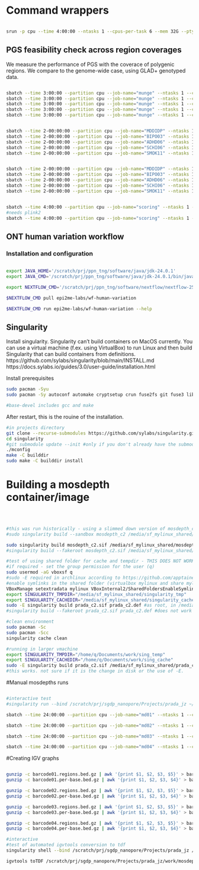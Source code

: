 # Command wrappers

```sh

srun -p cpu --time 4:00:00 --ntasks 1 --cpus-per-task 6 --mem 32G --pty /bin/bash

```

## PGS feasibility check across region coverages

We measure the performance of PGS with the coverace of polygenic regions. We compare to the genome-wide case, using GLAD+ genotyped data.

```sh

sbatch --time 3:00:00 --partition cpu --job-name="munge" --ntasks 1 --cpus-per-task 6 --mem 16G --wrap="Rscript ../manual_routines/prs-check-gladp.R MDDIDP" --output "prs.munge.cojo.MDDIDP.$(date +%Y%m%d).out.txt"
sbatch --time 3:00:00 --partition cpu --job-name="munge" --ntasks 1 --cpus-per-task 6 --mem 16G --wrap="Rscript ../manual_routines/prs-check-gladp.R BIPO03" --output "prs.munge.cojo.BIPO03.$(date +%Y%m%d).out.txt"
sbatch --time 3:00:00 --partition cpu --job-name="munge" --ntasks 1 --cpus-per-task 6 --mem 16G --wrap="Rscript ../manual_routines/prs-check-gladp.R ADHD06" --output "prs.munge.cojo.ADHD06.$(date +%Y%m%d).out.txt"
sbatch --time 3:00:00 --partition cpu --job-name="munge" --ntasks 1 --cpus-per-task 6 --mem 16G --wrap="Rscript ../manual_routines/prs-check-gladp.R SCHI06" --output "prs.munge.cojo.SCHI06.$(date +%Y%m%d).out.txt"
sbatch --time 3:00:00 --partition cpu --job-name="munge" --ntasks 1 --cpus-per-task 6 --mem 16G --wrap="Rscript ../manual_routines/prs-check-gladp.R SMOK11" --output "prs.munge.cojo.SMOK11.$(date +%Y%m%d).out.txt"


sbatch --time 2-00:00:00 --partition cpu --job-name="MDDIDP" --ntasks 1 --cpus-per-task 6 --mem 16G --wrap="Rscript ../manual_routines/prs-check-gladp.R MDDIDP" --output "sbayesrc.tidyimpute.MDDIDP.$(date +%Y%m%d).out.txt"
sbatch --time 2-00:00:00 --partition cpu --job-name="BIPO03" --ntasks 1 --cpus-per-task 6 --mem 16G --wrap="Rscript ../manual_routines/prs-check-gladp.R BIPO03" --output "sbayesrc.tidyimpute.BIPO03.$(date +%Y%m%d).out.txt"
sbatch --time 2-00:00:00 --partition cpu --job-name="ADHD06" --ntasks 1 --cpus-per-task 6 --mem 16G --wrap="Rscript ../manual_routines/prs-check-gladp.R ADHD06" --output "sbayesrc.tidyimpute.ADHD06.$(date +%Y%m%d).out.txt"
sbatch --time 2-00:00:00 --partition cpu --job-name="SCHI06" --ntasks 1 --cpus-per-task 6 --mem 16G --wrap="Rscript ../manual_routines/prs-check-gladp.R SCHI06" --output "sbayesrc.tidyimpute.SCHI06.$(date +%Y%m%d).out.txt"
sbatch --time 2-00:00:00 --partition cpu --job-name="SMOK11" --ntasks 1 --cpus-per-task 6 --mem 16G --wrap="Rscript ../manual_routines/prs-check-gladp.R SMOK11" --output "sbayesrc.tidyimpute.SMOK11.$(date +%Y%m%d).out.txt"


sbatch --time 2-00:00:00 --partition cpu --job-name="MDDIDP" --ntasks 1 --cpus-per-task 8 --mem 32G --wrap="Rscript ../manual_routines/prs-check-gladp.R MDDIDP" --output "sbayesrc.score.MDDIDP.$(date +%Y%m%d).out.txt"
sbatch --time 2-00:00:00 --partition cpu --job-name="BIPO03" --ntasks 1 --cpus-per-task 8 --mem 32G --wrap="Rscript ../manual_routines/prs-check-gladp.R BIPO03" --output "sbayesrc.score.BIPO03.$(date +%Y%m%d).out.txt"
sbatch --time 2-00:00:00 --partition cpu --job-name="ADHD06" --ntasks 1 --cpus-per-task 8 --mem 32G --wrap="Rscript ../manual_routines/prs-check-gladp.R ADHD06" --output "sbayesrc.score.ADHD06.$(date +%Y%m%d).out.txt"
sbatch --time 2-00:00:00 --partition cpu --job-name="SCHI06" --ntasks 1 --cpus-per-task 8 --mem 32G --wrap="Rscript ../manual_routines/prs-check-gladp.R SCHI06" --output "sbayesrc.score.SCHI06.$(date +%Y%m%d).out.txt"
sbatch --time 2-00:00:00 --partition cpu --job-name="SMOK11" --ntasks 1 --cpus-per-task 8 --mem 32G --wrap="Rscript ../manual_routines/prs-check-gladp.R SMOK11" --output "sbayesrc.score.SMOK11.$(date +%Y%m%d).out.txt"


sbatch --time 4:00:00 --partition cpu --job-name="scoring" --ntasks 1 --cpus-per-task 6 --mem 16G --wrap="Rscript ../manual_routines/prs-check-gladp.R" --output "sbayesrc.scoring.baseline.$(date +%Y%m%d).out.txt"
#needs plink2
sbatch --time 4:00:00 --partition cpu --job-name="scoring" --ntasks 1 --cpus-per-task 6 --mem 16G --wrap="Rscript ../manual_routines/prs-check-gladp.R" --output "sbayesrc.scoring.allPolygenic.$(date +%Y%m%d).out.txt"

```

## ONT human variation workflow

### Installation and configuration

```sh

export JAVA_HOME='/scratch/prj/ppn_tng/software/java/jdk-24.0.1'
export JAVA_CMD='/scratch/prj/ppn_tng/software/java/jdk-24.0.1/bin/java'

export NEXTFLOW_CMD='/scratch/prj/ppn_tng/software/nextflow/nextflow-25.04.4-dist'

$NEXTFLOW_CMD pull epi2me-labs/wf-human-variation

$NEXTFLOW_CMD run epi2me-labs/wf-human-variation --help

```

## Singularity

Install singularity. Singularity can't build containers on MacOS currently. You can use a virtual machine (f.ex. using VirtualBox) to run Linux and then build Singularity that can build containers from definitions.
https://github.com/sylabs/singularity/blob/main/INSTALL.md
https://docs.sylabs.io/guides/3.0/user-guide/installation.html


Install prerequisites
```sh
sudo pacman -Syu
sudo pacman -Sy autoconf automake cryptsetup crun fuse2fs git fuse3 libseccomp libtool pkgconf shadow squashfs-tools wget zlib conmon go base-devel

#base-devel includes gcc and make

```

After restart, this is the rouine of the installation.
```sh
#in projects directory
git clone --recurse-submodules https://github.com/sylabs/singularity.git
cd singularity
#git submodule update --init #only if you don't already have the submodules
./mconfig
make -C builddir
sudo make -C builddir install

```


# Building a mosdepth container/image

```sh



#this was run historically - using a slimmed down version of mosdepth_c2.def to identify build errors
#sudo singularity build --sandbox mosdepth_c2 /media/sf_mylinux_shared/mosdepth_c2.def

sudo singularity build mosdepth_c2.sif /media/sf_mylinux_shared/mosdepth_c2.def
#singularity build --fakeroot mosdepth_c2.sif /media/sf_mylinux_shared/mosdepth_c2.def #this did not work

#test of using shared folder for cache and tempdir - THIS DOES NOT WORK CURRENTLY!
#if required - set the group permission for the user (q)
sudo usermod -aG vboxsf q
#sudo -E required in archlinux according to https://github.com/apptainer/singularity/issues/5791
#enable symlinks in the shared folder (virtualbox mylinux and share mylinux_shared)
VBoxManage setextradata mylinux VBoxInternal2/SharedFoldersEnableSymlinksCreate/mylinux_shared 1
export SINGULARITY_TMPDIR="/media/sf_mylinux_shared/singularity_tmp"
export SINGULARITY_CACHEDIR="/media/sf_mylinux_shared/singularity_cache"
sudo -E singularity build prada_c2.sif prada_c2.def #as root, in /media/sf_mylinux_shared/singularity_tmp
#singularity build --fakeroot prada_c2.sif prada_c2.def #does not work still

#clean environment
sudo pacman -Sc
sudo pacman -Scc
singularity cache clean

#running in larger vmachine
export SINGULARITY_TMPDIR="/home/q/Documents/work/sing_temp"
export SINGULARITY_CACHEDIR="/home/q/Documents/work/sing_cache"
sudo -E singularity build prada_c2.sif /media/sf_mylinux_shared/prada_c2.def
#this works. not sure if it is the change in disk or the use of -E.

```


#Manual mosdepths runs

```sh

#interactive test
#singularity run --bind /scratch/prj/sgdp_nanopore/Projects/prada_jz ~/project/prada_jz/venv/mosdepth_c2.sif -t 6 --fast-mode barcode01 /scratch/prj/sgdp_nanopore/Projects/prada_jz/work/pgx/pilot2/p2-nogtube-nobedtest/output/barcode01/barcode01.haplotagged.bam

sbatch --time 24:00:00 --partition cpu --job-name="md01" --ntasks 1 --cpus-per-task 6 --mem 16G --wrap="singularity run --bind /scratch/prj/sgdp_nanopore/Projects/prada_jz ~/project/prada_jz/venv/mosdepth_c2.sif -t 6 --by /scratch/prj/sgdp_nanopore/Projects/prada_jz/data/bed/pgx_cnv.grch38.5k.2p1percent.bed --fast-mode barcode01 /scratch/prj/sgdp_nanopore/Projects/prada_jz/work/pgx/pilot2/p2-nogtube-nobedtest/output/barcode01/barcode01.haplotagged.bam" --output "mdepth.barcode01.$(date +%Y%m%d).out.txt"

sbatch --time 24:00:00 --partition cpu --job-name="md02" --ntasks 1 --cpus-per-task 6 --mem 16G --wrap="singularity run --bind /scratch/prj/sgdp_nanopore/Projects/prada_jz ~/project/prada_jz/venv/mosdepth_c2.sif -t 6 --by /scratch/prj/sgdp_nanopore/Projects/prada_jz/data/bed/pgx_cnv.grch38.5k.2p1percent.bed --fast-mode barcode02 /scratch/prj/sgdp_nanopore/Projects/prada_jz/work/pgx/pilot2/p2-nogtube-nobedtest/output/barcode02/barcode02.haplotagged.bam" --output "mdepth.barcode02.$(date +%Y%m%d).out.txt"

sbatch --time 24:00:00 --partition cpu --job-name="md03" --ntasks 1 --cpus-per-task 6 --mem 16G --wrap="singularity run --bind /scratch/prj/sgdp_nanopore/Projects/prada_jz ~/project/prada_jz/venv/mosdepth_c2.sif -t 6 --by /scratch/prj/sgdp_nanopore/Projects/prada_jz/data/bed/pgx_cnv.grch38.5k.2p1percent.bed --fast-mode barcode03 /scratch/prj/sgdp_nanopore/Projects/prada_jz/work/pgx/pilot2/p2-nogtube-nobedtest/output/barcode03/barcode03.haplotagged.bam" --output "mdepth.barcode03.$(date +%Y%m%d).out.txt"

sbatch --time 24:00:00 --partition cpu --job-name="md04" --ntasks 1 --cpus-per-task 6 --mem 16G --wrap="singularity run --bind /scratch/prj/sgdp_nanopore/Projects/prada_jz ~/project/prada_jz/venv/mosdepth_c2.sif -t 6 --by /scratch/prj/sgdp_nanopore/Projects/prada_jz/data/bed/pgx_cnv.grch38.5k.2p1percent.bed --fast-mode barcode04 /scratch/prj/sgdp_nanopore/Projects/prada_jz/work/pgx/pilot2/p2-nogtube-nobedtest/output/barcode04/barcode04.haplotagged.bam" --output "mdepth.barcode04.$(date +%Y%m%d).out.txt"

```


#Creating IGV graphs


```sh

gunzip -c barcode01.regions.bed.gz | awk '{print $1, $2, $3, $5}' > barcode01.regions.bedgraph
gunzip -c barcode01.per-base.bed.gz | awk '{print $1, $2, $3, $4}' > barcode01.per-base.bedgraph

gunzip -c barcode02.regions.bed.gz | awk '{print $1, $2, $3, $5}' > barcode02.regions.bedgraph
gunzip -c barcode02.per-base.bed.gz | awk '{print $1, $2, $3, $4}' > barcode02.per-base.bedgraph

gunzip -c barcode03.regions.bed.gz | awk '{print $1, $2, $3, $5}' > barcode03.regions.bedgraph
gunzip -c barcode03.per-base.bed.gz | awk '{print $1, $2, $3, $4}' > barcode03.per-base.bedgraph

gunzip -c barcode04.regions.bed.gz | awk '{print $1, $2, $3, $5}' > barcode04.regions.bedgraph
gunzip -c barcode04.per-base.bed.gz | awk '{print $1, $2, $3, $4}' > barcode04.per-base.bedgraph

#interactive
#test of automated igvtools conversion to tdf
singularity shell --bind /scratch/prj/sgdp_nanopore/Projects/prada_jz /scratch/prj/sgdp_nanopore/Projects/prada_jz/venv/prada_c2.sif

igvtools toTDF /scratch/prj/sgdp_nanopore/Projects/prada_jz/work/mosdepth/pilot2/p2-nogtube-nobedtest/barcode01.regions.bedgraph barcode01.regions.tdf hg38 #this throws an error


```





